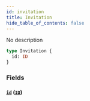 ```yaml
---
id: invitation
title: Invitation
hide_table_of_contents: false
---
```



No description

```graphql
type Invitation {
  id: ID
}
```


### Fields

#### [`id`](#) ([`ID`](/swapi/scalars/id))
